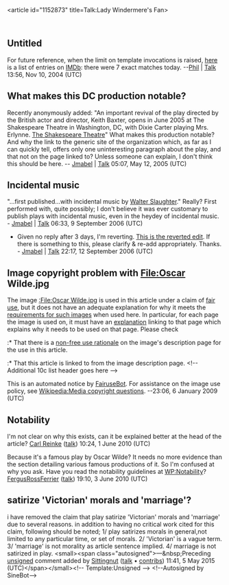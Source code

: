 <article id="1152873" title=Talk:Lady Windermere's Fan>
	<talkpage id="1152873" title="Talk:Lady Windermere's Fan">
{{WikiProjectBannerShell|1=
{{WikiProject Film|American-task-force=yes
|class=C
|needs-infobox=yes&lt;!-- n.b. there are two films mentioned --&gt;
|needs-image=yes}}
{{WikiProject Library of Congress|class=C|importance=low}}
{{WikiProject Theatre|class=C|importance=low}}
}}

==Untitled==
For future reference, when the limit on template invocations is raised, [http://imdb.com/find?q=Lady%20Windermere%27s%20Fan here] is a list of entries on [[IMDb]]: there were 7 exact matches today. --[[User:Phil Boswell|Phil]] | [[User talk:Phil Boswell|Talk]] 13:56, Nov 10, 2004 (UTC)

==What makes this DC production notable?==

Recently anonymously added: &quot;An important revival of the play directed by the British actor and director, Keith Baxter, opens in June 2005 at The Shakespeare Theatre in Washington, DC, with Dixie Carter playing Mrs. Erlynne. [http://www.shakespearetheatre.org The Shakespeare Theatre]&quot; What makes this production notable? And why the link to the generic site of the organization which, as far as I can quickly tell, offers only one uninteresting paragraph about the play, and that not on the page linked to? Unless someone can explain, I don't think this should be here. -- [[User:Jmabel|Jmabel]] | [[User talk:Jmabel|Talk]] 05:07, May 12, 2005 (UTC)

==Incidental music==

&quot;…first published…with incidental music by [[Walter Slaughter]].&quot; Really? First performed with, quite possibly; I don't believe it was ever customary to publish plays with incidental music, even in the heydey of incidental music. - [[User:Jmabel|Jmabel]] | [[User talk:Jmabel|Talk]] 06:33, 9 September 2006 (UTC)
* Given no reply after 3 days, I'm reverting. [http://en.wikipedia.org/w/index.php?title=Lady_Windermere%27s_Fan&amp;diff=74175944&amp;oldid=73380295 This is the reverted edit]. If there is something to this, please clarify &amp; re-add appropriately. Thanks. - [[User:Jmabel|Jmabel]] | [[User talk:Jmabel|Talk]] 22:17, 12 September 2006 (UTC)

==Image copyright problem with File:Oscar Wilde.jpg==
The image [[:File:Oscar Wilde.jpg]] is used in this article under a claim of [[WP:NFC|fair use]], but it does not have an adequate explanation for why it meets the [[WP:NFCC|requirements for such images]] when used here.  In particular, for each page the image is used on, it must have an [[Wikipedia:Non-free use rationale guideline|explanation]] linking to that page which explains why it needs to be used on that page.  Please check

:* That there is a [[Wikipedia:Non-free use rationale guideline|non-free use rationale]] on the image's description page for the use in this article.
:* That this article is linked to from the image description page.
&lt;!-- Additional 10c list header goes here --&gt;

This is an automated notice by [[User:FairuseBot|FairuseBot]]. For assistance on the image use policy, see [[Wikipedia:Media copyright questions]]. --23:06, 6 January 2009 (UTC)

==Notability==

I'm not clear on why this exists, can it be explained better at the head of the article? [[User:Carl Reinke|Carl Reinke]] ([[User talk:Carl Reinke|talk]]) 10:24, 1 June 2010 (UTC)

Because it's a famous play by Oscar Wilde? It needs no more evidence than the section detailing various famous productions of it. So I'm confused at why you ask. Have you read the notability guidelines at [[WP:Notability]]? [[User:FergusRossFerrier|FergusRossFerrier]] ([[User talk:FergusRossFerrier|talk]]) 19:10, 3 June 2010 (UTC)

==satirize 'Victorian' morals and 'marriage'?==
i have removed the claim that play satirize 'Victorian' morals and 'marriage' due to several reasons. 
in addition to having no critical work cited for this claim, following should be noted; 
1/ play satirizes morals in general,not limited to any particular time, or set of morals.
2/ 'Victorian' is a vague term. 
3/ 'marriage' is not morality as article sentence implied.
4/ marriage is not satirized in play.  &lt;small&gt;&lt;span class=&quot;autosigned&quot;&gt;—&amp;nbsp;Preceding [[Wikipedia:Signatures|unsigned]] comment added by [[User:Sittingnut|Sittingnut]] ([[User talk:Sittingnut|talk]] • [[Special:Contributions/Sittingnut|contribs]]) 11:41, 5 May 2015 (UTC)&lt;/span&gt;&lt;/small&gt;&lt;!-- Template:Unsigned --&gt; &lt;!--Autosigned by SineBot--&gt;
	</talkpage>
</article>